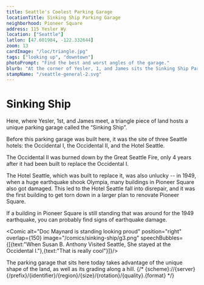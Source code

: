 ```yaml
---
title: Seattle's Coolest Parking Garage
locationTitle: Sinking Ship Parking Garage
neighborhood: Pioneer Square
address: 115 Yesler Wy
location: ["Seattle"]
latlon: [47.601984, -122.332644]
zoom: 13
cardImage: "/loc/triangle.jpg"
tags: ["looking up", "downtown"]
photoPrompt: "Find the best and worst angles of the garage."
blurb: "At the corner of Yesler, 1, and James sits the Sinking Ship Parking Garage, which was voted the coolest parking garage in the country. But before it was a parking garage, a famous hotel sat here."
stampName: "/seattle-general-2.svg"
---
```



# Sinking Ship

<LOCItem linkOut="https://www.loc.gov/item/75696663/" alt="crowded illustrated map of downtown Seattle" image="/loc/triangle.jpg" caption="Map of Seattle in 1891"/>

Here, where Yesler, 1st, and James meet, a triangle piece of land hosts a unique parking garage called the “Sinking Ship”.

Before this parking garage was built here, it was the site of three Seattle hotels: the Occidental I, the Occidental II, and the Hotel Seattle.

<LOCItem linkOut="https://www.loc.gov/resource/gdcmassbookdig.seattlememories00redf/?sp=21" alt="photograph of a two story, medium building with a crowd outside" image="/loc/occidental.png" caption="Occidental Hotel"/>
<Comic alt="illustration of an old-timey man with glasses" caption="Doc Maynard, believer of the 'Seattle streets should follow the compass' system" position="right" speechBubbles={[{ text: '*This* was the first "fancy" hotel in Seattle.' }]} image="/comics/sinking-ship/g1.png" overlap={100} absoluteHeight={200}/>
<LOCItem linkOut="https://www.loc.gov/resource/gdcmassbookdig.metropolitanseat00unse/?sp=19&r=-0.073,0.224,0.854,0.482,0" alt="photograph of a five story large building shaped like a wedge" image="/loc/seattle/seattle-hotel.png"/>
<Comic alt="illustration of an old-timey man with high cheekbones" caption="Arthur Denny, believer of the 'Seattle streets should follow the coastline' system" overlap={50} speechBubbles={[{ text: 'But it’s cursed! how many hotels stood here before?' }]} image="/comics/sinking-ship/g2.png" absoluteHeight={60}/>
<Comic speechBubbles={[{ text: '...' },{text:"Three..."}]} position="right"/>
<Comic speechBubbles={[{ text: 'And how many got taken out by disasters?' }]} position="left"/>
<Comic speechBubbles={[{ text: '...two...' }]} position="right"/>
<Comic speechBubbles={[{ text: 'And tell me, how many hotels are standing there now?' }]} position="left"/>
<Comic speechBubbles={[{ text: 'none :(' }]} position="right"/>
<LOCItem linkOut="https://www.loc.gov/resource/sn86071999/1949-04-16/ed-1/?sp=1" alt="newspaper - The Northwest Times - with image of Hotel Seattle" image="/loc/hotel-earthquake.png" caption="April 16, 1949"/>

The Occidental II was burned down by the Great Seattle Fire, only 4 years after it had been built to replace the Occidental I.

The Hotel Seattle, which was built to replace it, was also unlucky -- in 1949, when a huge earthquake shook Olympia, many buildings in Pioneer Square also got damaged. This led to the Hotel Seattle fall into disrepair, and it was the first building to get torn down in a larger plan to renovate Pioneer Square.

If a building in Pioneer Square is still standing that was around for the 1949 earthquake, you can probably find signs of earthquake damage.

<LOCItem linkOut="https://www.loc.gov/resource/mss11049.mss11049-001_00683_00886/?sp=159" alt="two page spread of a notebook with cursive" image="/loc/susan-journal.png" caption="Page from Susan B. Anthony's journal"/>
 
 <Comic alt="Doc Maynard is standing looking proud" position="right" overlap={150} image="/comics/sinking-ship/g3.png" speechBubbles={[{text:"When Susan B. Anthony Visited Seattle, She stayed at the Occidental I."},{text:"That is really cool"}]}/>

 The parking garage that sits here today takes advantage of the unique shape of the land, as well as its grading along a hill.
{/* {scheme}://{server}{/prefix}/{identifier}/{region}/{size}/{rotation}/{quality}.{format} */}
